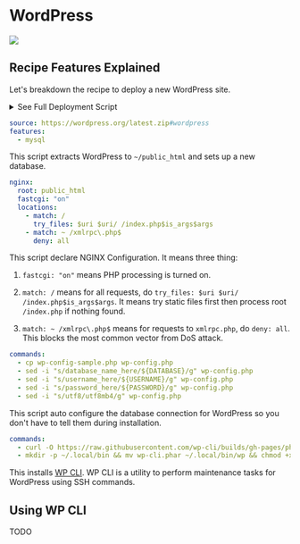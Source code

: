 
# WordPress

[![](/assets/deploy.svg)](https://my.domcloud.co/start?from=https://raw.githubusercontent.com/domcloud/dom-templates/master/boot/wordpress.yml)

## Recipe Features Explained

Let's breakdown the recipe to deploy a new WordPress site.

<details>
<summary> See Full Deployment Script </summary>

```
source: https://wordpress.org/latest.zip#wordpress
features:
  - mysql
nginx:
  root: public_html
  fastcgi: "on"
  locations:
    - match: /
      try_files: $uri $uri/ /index.php$is_args$args
    - match: ~ /xmlrpc\.php$
      deny: all
commands:
  - cp wp-config-sample.php wp-config.php
  - sed -i "s/database_name_here/${DATABASE}/g" wp-config.php
  - sed -i "s/username_here/${USERNAME}/g" wp-config.php
  - sed -i "s/password_here/${PASSWORD}/g" wp-config.php
  - sed -i "s/utf8/utf8mb4/g" wp-config.php
  - curl -O https://raw.githubusercontent.com/wp-cli/builds/gh-pages/phar/wp-cli.phar
  - mkdir -p ~/.local/bin && mv wp-cli.phar ~/.local/bin/wp && chmod +x $_
```

</details>


```yaml
source: https://wordpress.org/latest.zip#wordpress
features:
  - mysql
```

This script extracts WordPress to `~/public_html` and sets up a new database.


```yaml
nginx:
  root: public_html
  fastcgi: "on"
  locations:
    - match: /
      try_files: $uri $uri/ /index.php$is_args$args
    - match: ~ /xmlrpc\.php$
      deny: all
```

This script declare NGINX Configuration. It means three thing:

1. `fastcgi: "on"` means PHP processing is turned on.

2. `match: /` means for all requests, do `try_files: $uri $uri/ /index.php$is_args$args`. It means try static files first then process root `/index.php` if nothing found.

3. `match: ~ /xmlrpc\.php$` means for requests to `xmlrpc.php`, do `deny: all`. This blocks the most common vector from DoS attack.

```yaml
commands:
  - cp wp-config-sample.php wp-config.php
  - sed -i "s/database_name_here/${DATABASE}/g" wp-config.php
  - sed -i "s/username_here/${USERNAME}/g" wp-config.php
  - sed -i "s/password_here/${PASSWORD}/g" wp-config.php
  - sed -i "s/utf8/utf8mb4/g" wp-config.php
```

This script auto configure the database connection for WordPress so you don't have to tell them during installation.

```yaml
commands:
  - curl -O https://raw.githubusercontent.com/wp-cli/builds/gh-pages/phar/wp-cli.phar
  - mkdir -p ~/.local/bin && mv wp-cli.phar ~/.local/bin/wp && chmod +x $_
```

This installs [WP CLI](https://wp-cli.org/). WP CLI is a utility to perform maintenance tasks for WordPress using SSH commands.


## Using WP CLI

TODO
